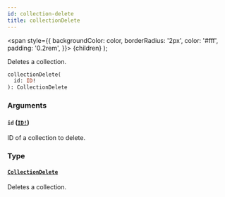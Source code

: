 ```yaml
---
id: collection-delete
title: collectionDelete
---
```


<span
style={{
      backgroundColor: color,
      borderRadius: '2px',
      color: '#fff',
      padding: '0.2rem',
    }}>
{children}
</span>
);

Deletes a collection.

```graphql
collectionDelete(
  id: ID!
): CollectionDelete

```

### Arguments

#### `id` ([`ID!`](/api-reference/scalars/id.mdx))

ID of a collection to delete.

### Type

#### [`CollectionDelete`](/api-reference/objects/collection-delete.mdx)

Deletes a collection.
